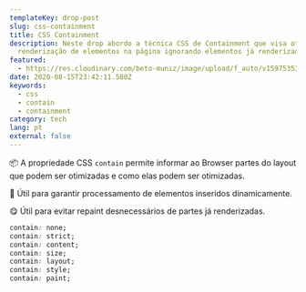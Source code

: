 ```yaml
---
templateKey: drop-post
slug: css-containment
title: CSS Containment
description: Neste drop abordo a técnica CSS de Containment que visa otimizar a
  renderização de elementos na página ignorando elementos já renderizados.
featured:
  - https://res.cloudinary.com/beto-muniz/image/upload/f_auto/v1597535335/Text_Image_2_g8vdoj.jpg
date: 2020-08-15T23:42:11.580Z
keywords:
  - css
  - contain
  - containment
category: tech
lang: pt
external: false
---
```


<Drop>

📦 A propriedade CSS `contain` permite informar ao Browser partes do layout que podem ser otimizadas e como elas podem ser otimizadas.

🤯 Útil para garantir processamento de elementos inseridos dinamicamente.

😋 Útil para evitar repaint desnecessários de partes já renderizadas.

```css
contain: none;
contain: strict;
contain: content;
contain: size;
contain: layout;
contain: style;
contain: paint;
```

</Drop>